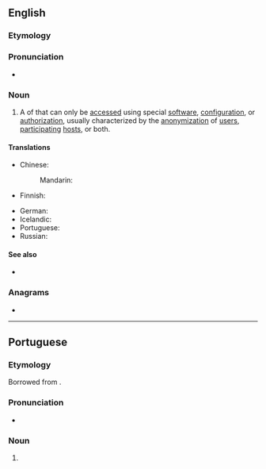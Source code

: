 ==English==

===Etymology===
{{compound|dark|net|lang=en}}

===Pronunciation===
* {{audio|en-uk-darknet.ogg|Audio (UK)|lang=en}}

===Noun===
{{wikipedia}}
{{en-noun}}

# {{lb|en|network|computing|internet}} A {{l|en|network}} of {{l|en|computers}} that can only be [[access]]ed using special [[software]], [[configuration]], or [[authorization]], usually characterized by the [[anonymization]] of [[user]]s, [[participate|participating]] [[host]]s, or both.

====Translations====
{{trans-top|network}}
* Chinese:
*: Mandarin: {{t-needed|cmn}}
* Finnish: {{t|fi|pimeä verkko}}
{{trans-mid}}
* German: {{t+|de|Darknet|n}}
* Icelandic: {{t|is|huldunet|n}}
* Portuguese: {{t|pt|darknet|f}}
* Russian: {{t+|ru|даркне́т|m}}
{{trans-bottom}}

====See also====
* {{l|en|Dark Web}}

===Anagrams===
* {{anagrams|en|a=adeknrt|Dankert|tranked}}

----

==Portuguese==

===Etymology===
Borrowed from {{bor|pt|en|darknet}}.

===Pronunciation===
* {{a|Brazil}} {{IPA|/ˌdaʁk.ˈnɛt͡ʃ/|lang=pt}}

===Noun===
{{pt-noun|f|s|unc=yes}}

# {{lb|pt|internet}} {{l|en|darknet}} {{gloss|networks that can only be accessed with special software, configuration or authorisation}}